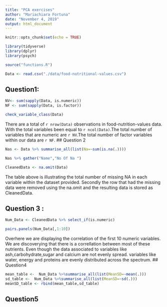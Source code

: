 ```yaml
---
title: "PCA exercises"
author: "Mariachiara Fortuna"
date: "November 4, 2019"
output: html_document
---
```


```r
knitr::opts_chunk$set(echo = TRUE)
```

```r
library(tidyverse)
library(dplyr)
library(psych)
```

```r
source("functions.R")
```

```r
Data <- read.csv("./data/food-nutritional-values.csv")
```



## Question1: 
```r


NV<- sum(sapply(Data, is.numeric))
NF <- sum(sapply(Data, is.factor))

```

```r
check_variable_class(Data)
```


There are a total of `r nrow(Data)` observations in food-nutrition-values data. With the total variables been equal to  `r ncol(Data)`.The total number of variables that are numeric are `r NV`.The total number of factor variables within our data are  `r NF`.
##  Question 2
```r

Nas <- Data %>% summarise_all(list(Na=~sum(is.na(.))))

Nas %>% gather("Name","No Of Na ")

CleanedData <- na.omit(Data)
```
The table above is illustrating the total number of missing NA in each variable within the dataset provided. Secondly the row that had the missing data were removed using the na.omit and the resulting data is stored as CleanedData.

## Question 3 :
```r
Num_Data <- CleanedData %>% select_if(is.numeric)

pairs.panels(Num_Data[,1:10])

```
Overhere we are displaying the correlation of the first 10 numeric variables. We are discoverying that there is a correllation between most of these nutrients. Even though the data associated to variables like ash,carbohydrate,sugar and calcium are not evenly spread. variables like water, energy and proteins are evenly distributed across the spectrum.
## Question4 
```r
mean_table <-  Num_Data %>%summarise_all(list(MeanSD=~mean(.)))
sd_table <-  Num_Data %>%summarise_all(list(MeanSD=~sd(.)))
meanSD_table <- rbind(mean_table,sd_table)
```
## Question5
```r



```


